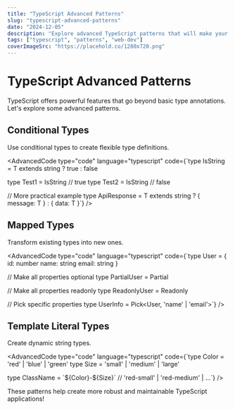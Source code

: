 ```yaml
---
title: "TypeScript Advanced Patterns"
slug: "typescript-advanced-patterns"
date: "2024-12-05"
description: "Explore advanced TypeScript patterns that will make your code more type-safe and maintainable."
tags: ["typescript", "patterns", "web-dev"]
coverImageSrc: "https://placehold.co/1280x720.png"
---
```


# TypeScript Advanced Patterns

TypeScript offers powerful features that go beyond basic type annotations. Let's explore some advanced patterns.

## Conditional Types

Use conditional types to create flexible type definitions.

<AdvancedCode
  type="code"
  language="typescript"
  code={`type IsString<T> = T extends string ? true : false

type Test1 = IsString<string>    // true
type Test2 = IsString<number>    // false

// More practical example
type ApiResponse<T> = T extends string 
  ? { message: T } 
  : { data: T }`}
/>

## Mapped Types

Transform existing types into new ones.

<AdvancedCode
  type="code"
  language="typescript"
  code={`type User = {
  id: number
  name: string
  email: string
}

// Make all properties optional
type PartialUser = Partial<User>

// Make all properties readonly
type ReadonlyUser = Readonly<User>

// Pick specific properties
type UserInfo = Pick<User, 'name' | 'email'>`}
/>

## Template Literal Types

Create dynamic string types.

<AdvancedCode
  type="code"
  language="typescript"
  code={`type Color = 'red' | 'blue' | 'green'
type Size = 'small' | 'medium' | 'large'

type ClassName = \`\${Color}-\${Size}\` // 'red-small' | 'red-medium' | ...`}
/>

These patterns help create more robust and maintainable TypeScript applications!